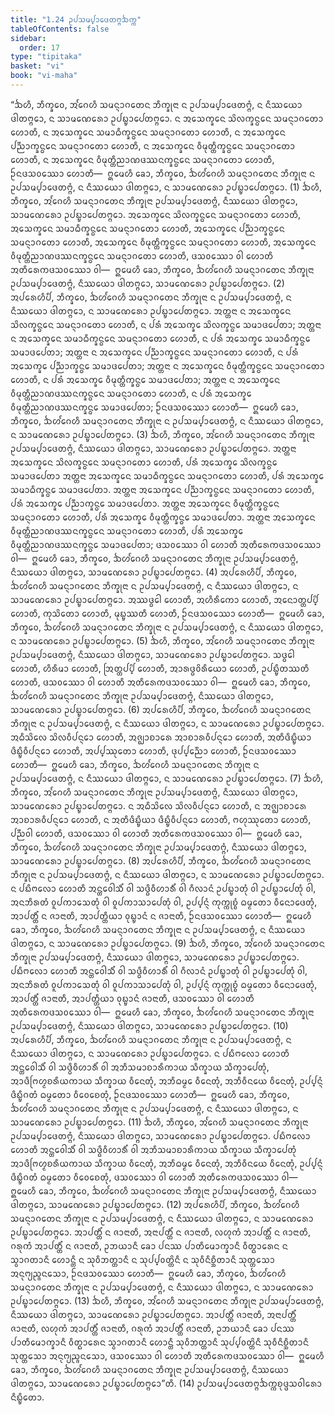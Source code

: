 ```yaml
---
title: "1.24 ᩏᨸᩈᨾ᩠ᨸᩣᨴᩮᨲᨻ᩠ᨻᨨᨠ᩠ᨠ"
tableOfContents: false
sidebar:
  order: 17
type: "tipitaka"
basket: "vi"
book: "vi-maha"
---
```



<DynamicBreadcrumb />

<Division number="85" book="vi-maha">

<Paragraph number="386" book="vi-maha">
“ᨨᩉᩥ, ᨽᩥᨠ᩠ᨡᩅᩮ, ᩋᩘᨣᩮᩉᩥ ᩈᨾᨶ᩠ᨶᩣᨣᨲᩮᨶ ᨽᩥᨠ᩠ᨡᩩᨶᩣ ᨶ ᩏᨸᩈᨾ᩠ᨸᩣᨴᩮᨲᨻ᩠ᨻᩴ, ᨶ ᨶᩥᩔᨿᩮᩣ ᨴᩤᨲᨻ᩠ᨻᩮᩣ, ᨶ ᩈᩣᨾᨱᩮᩁᩮᩣ ᩏᨸᨭ᩠ᨮᩣᨸᩮᨲᨻ᩠ᨻᩮᩣ. ᨶ ᩋᩈᩮᨠ᩠ᨡᩮᨶ ᩈᩦᩃᨠ᩠ᨡᨶ᩠ᨵᩮᨶ ᩈᨾᨶ᩠ᨶᩣᨣᨲᩮᩣ ᩉᩮᩣᨲᩥ, ᨶ ᩋᩈᩮᨠ᩠ᨡᩮᨶ ᩈᨾᩣᨵᩥᨠ᩠ᨡᨶ᩠ᨵᩮᨶ ᩈᨾᨶ᩠ᨶᩣᨣᨲᩮᩣ ᩉᩮᩣᨲᩥ, ᨶ ᩋᩈᩮᨠ᩠ᨡᩮᨶ ᨸᨬ᩠ᨬᩣᨠ᩠ᨡᨶ᩠ᨵᩮᨶ ᩈᨾᨶ᩠ᨶᩣᨣᨲᩮᩣ ᩉᩮᩣᨲᩥ, ᨶ ᩋᩈᩮᨠ᩠ᨡᩮᨶ ᩅᩥᨾᩩᨲ᩠ᨲᩥᨠ᩠ᨡᨶ᩠ᨵᩮᨶ ᩈᨾᨶ᩠ᨶᩣᨣᨲᩮᩣ ᩉᩮᩣᨲᩥ, ᨶ ᩋᩈᩮᨠ᩠ᨡᩮᨶ ᩅᩥᨾᩩᨲ᩠ᨲᩥᨬᩣᨱᨴᩔᨶᨠ᩠ᨡᨶ᩠ᨵᩮᨶ ᩈᨾᨶ᩠ᨶᩣᨣᨲᩮᩣ ᩉᩮᩣᨲᩥ, ᩐᨶᨴᩈᩅᩔᩮᩣ ᩉᩮᩣᨲᩥ—  ᩍᨾᩮᩉᩥ ᨡᩮᩣ, ᨽᩥᨠ᩠ᨡᩅᩮ, ᨨᩉᩘᨣᩮᩉᩥ ᩈᨾᨶ᩠ᨶᩣᨣᨲᩮᨶ ᨽᩥᨠ᩠ᨡᩩᨶᩣ ᨶ ᩏᨸᩈᨾ᩠ᨸᩣᨴᩮᨲᨻ᩠ᨻᩴ, ᨶ ᨶᩥᩔᨿᩮᩣ ᨴᩤᨲᨻ᩠ᨻᩮᩣ, ᨶ ᩈᩣᨾᨱᩮᩁᩮᩣ ᩏᨸᨭ᩠ᨮᩣᨸᩮᨲᨻ᩠ᨻᩮᩣ. (1)
</Paragraph>

<Paragraph number="387" book="vi-maha">
ᨨᩉᩥ, ᨽᩥᨠ᩠ᨡᩅᩮ, ᩋᩘᨣᩮᩉᩥ ᩈᨾᨶ᩠ᨶᩣᨣᨲᩮᨶ ᨽᩥᨠ᩠ᨡᩩᨶᩣ ᩏᨸᩈᨾ᩠ᨸᩣᨴᩮᨲᨻ᩠ᨻᩴ, ᨶᩥᩔᨿᩮᩣ ᨴᩤᨲᨻ᩠ᨻᩮᩣ, ᩈᩣᨾᨱᩮᩁᩮᩣ ᩏᨸᨭ᩠ᨮᩣᨸᩮᨲᨻ᩠ᨻᩮᩣ. ᩋᩈᩮᨠ᩠ᨡᩮᨶ ᩈᩦᩃᨠ᩠ᨡᨶ᩠ᨵᩮᨶ ᩈᨾᨶ᩠ᨶᩣᨣᨲᩮᩣ ᩉᩮᩣᨲᩥ, ᩋᩈᩮᨠ᩠ᨡᩮᨶ ᩈᨾᩣᨵᩥᨠ᩠ᨡᨶ᩠ᨵᩮᨶ ᩈᨾᨶ᩠ᨶᩣᨣᨲᩮᩣ ᩉᩮᩣᨲᩥ, ᩋᩈᩮᨠ᩠ᨡᩮᨶ ᨸᨬ᩠ᨬᩣᨠ᩠ᨡᨶ᩠ᨵᩮᨶ ᩈᨾᨶ᩠ᨶᩣᨣᨲᩮᩣ ᩉᩮᩣᨲᩥ, ᩋᩈᩮᨠ᩠ᨡᩮᨶ ᩅᩥᨾᩩᨲ᩠ᨲᩥᨠ᩠ᨡᨶ᩠ᨵᩮᨶ ᩈᨾᨶ᩠ᨶᩣᨣᨲᩮᩣ ᩉᩮᩣᨲᩥ, ᩋᩈᩮᨠ᩠ᨡᩮᨶ ᩅᩥᨾᩩᨲ᩠ᨲᩥᨬᩣᨱᨴᩔᨶᨠ᩠ᨡᨶ᩠ᨵᩮᨶ ᩈᨾᨶ᩠ᨶᩣᨣᨲᩮᩣ ᩉᩮᩣᨲᩥ, ᨴᩈᩅᩔᩮᩣ ᩅᩤ ᩉᩮᩣᨲᩥ ᩋᨲᩥᩁᩮᨠᨴᩈᩅᩔᩮᩣ ᩅᩤ—  ᩍᨾᩮᩉᩥ ᨡᩮᩣ, ᨽᩥᨠ᩠ᨡᩅᩮ, ᨨᩉᩘᨣᩮᩉᩥ ᩈᨾᨶ᩠ᨶᩣᨣᨲᩮᨶ ᨽᩥᨠ᩠ᨡᩩᨶᩣ ᩏᨸᩈᨾ᩠ᨸᩣᨴᩮᨲᨻ᩠ᨻᩴ, ᨶᩥᩔᨿᩮᩣ ᨴᩤᨲᨻ᩠ᨻᩮᩣ, ᩈᩣᨾᨱᩮᩁᩮᩣ ᩏᨸᨭ᩠ᨮᩣᨸᩮᨲᨻ᩠ᨻᩮᩣ. (2)
</Paragraph>

<Paragraph number="388" book="vi-maha">
ᩋᨸᩁᩮᩉᩥᨸᩥ, ᨽᩥᨠ᩠ᨡᩅᩮ, ᨨᩉᩘᨣᩮᩉᩥ ᩈᨾᨶ᩠ᨶᩣᨣᨲᩮᨶ ᨽᩥᨠ᩠ᨡᩩᨶᩣ ᨶ ᩏᨸᩈᨾ᩠ᨸᩣᨴᩮᨲᨻ᩠ᨻᩴ, ᨶ ᨶᩥᩔᨿᩮᩣ ᨴᩤᨲᨻ᩠ᨻᩮᩣ, ᨶ ᩈᩣᨾᨱᩮᩁᩮᩣ ᩏᨸᨭ᩠ᨮᩣᨸᩮᨲᨻ᩠ᨻᩮᩣ. ᩋᨲ᩠ᨲᨶᩣ ᨶ ᩋᩈᩮᨠ᩠ᨡᩮᨶ ᩈᩦᩃᨠ᩠ᨡᨶ᩠ᨵᩮᨶ ᩈᨾᨶ᩠ᨶᩣᨣᨲᩮᩣ ᩉᩮᩣᨲᩥ, ᨶ ᨸᩁᩴ ᩋᩈᩮᨠ᩠ᨡᩮ ᩈᩦᩃᨠ᩠ᨡᨶ᩠ᨵᩮ ᩈᨾᩣᨴᨸᩮᨲᩣ; ᩋᨲ᩠ᨲᨶᩣ ᨶ ᩋᩈᩮᨠ᩠ᨡᩮᨶ ᩈᨾᩣᨵᩥᨠ᩠ᨡᨶ᩠ᨵᩮᨶ ᩈᨾᨶ᩠ᨶᩣᨣᨲᩮᩣ ᩉᩮᩣᨲᩥ, ᨶ ᨸᩁᩴ ᩋᩈᩮᨠ᩠ᨡᩮ ᩈᨾᩣᨵᩥᨠ᩠ᨡᨶ᩠ᨵᩮ ᩈᨾᩣᨴᨸᩮᨲᩣ; ᩋᨲ᩠ᨲᨶᩣ ᨶ ᩋᩈᩮᨠ᩠ᨡᩮᨶ ᨸᨬ᩠ᨬᩣᨠ᩠ᨡᨶ᩠ᨵᩮᨶ ᩈᨾᨶ᩠ᨶᩣᨣᨲᩮᩣ ᩉᩮᩣᨲᩥ, ᨶ ᨸᩁᩴ ᩋᩈᩮᨠ᩠ᨡᩮ ᨸᨬ᩠ᨬᩣᨠ᩠ᨡᨶ᩠ᨵᩮ ᩈᨾᩣᨴᨸᩮᨲᩣ; ᩋᨲ᩠ᨲᨶᩣ ᨶ ᩋᩈᩮᨠ᩠ᨡᩮᨶ ᩅᩥᨾᩩᨲ᩠ᨲᩥᨠ᩠ᨡᨶ᩠ᨵᩮᨶ ᩈᨾᨶ᩠ᨶᩣᨣᨲᩮᩣ ᩉᩮᩣᨲᩥ, ᨶ ᨸᩁᩴ ᩋᩈᩮᨠ᩠ᨡᩮ ᩅᩥᨾᩩᨲ᩠ᨲᩥᨠ᩠ᨡᨶ᩠ᨵᩮ ᩈᨾᩣᨴᨸᩮᨲᩣ; ᩋᨲ᩠ᨲᨶᩣ ᨶ ᩋᩈᩮᨠ᩠ᨡᩮᨶ ᩅᩥᨾᩩᨲ᩠ᨲᩥᨬᩣᨱᨴᩔᨶᨠ᩠ᨡᨶ᩠ᨵᩮᨶ ᩈᨾᨶ᩠ᨶᩣᨣᨲᩮᩣ ᩉᩮᩣᨲᩥ, ᨶ ᨸᩁᩴ ᩋᩈᩮᨠ᩠ᨡᩮ ᩅᩥᨾᩩᨲ᩠ᨲᩥᨬᩣᨱᨴᩔᨶᨠ᩠ᨡᨶ᩠ᨵᩮ ᩈᨾᩣᨴᨸᩮᨲᩣ; ᩐᨶᨴᩈᩅᩔᩮᩣ ᩉᩮᩣᨲᩥ—  ᩍᨾᩮᩉᩥ ᨡᩮᩣ, ᨽᩥᨠ᩠ᨡᩅᩮ, ᨨᩉᩘᨣᩮᩉᩥ ᩈᨾᨶ᩠ᨶᩣᨣᨲᩮᨶ ᨽᩥᨠ᩠ᨡᩩᨶᩣ ᨶ ᩏᨸᩈᨾ᩠ᨸᩣᨴᩮᨲᨻ᩠ᨻᩴ, ᨶ ᨶᩥᩔᨿᩮᩣ ᨴᩤᨲᨻ᩠ᨻᩮᩣ, ᨶ ᩈᩣᨾᨱᩮᩁᩮᩣ ᩏᨸᨭ᩠ᨮᩣᨸᩮᨲᨻ᩠ᨻᩮᩣ. (3)
</Paragraph>

<Paragraph number="389" book="vi-maha">
ᨨᩉᩥ, ᨽᩥᨠ᩠ᨡᩅᩮ, ᩋᩘᨣᩮᩉᩥ ᩈᨾᨶ᩠ᨶᩣᨣᨲᩮᨶ ᨽᩥᨠ᩠ᨡᩩᨶᩣ ᩏᨸᩈᨾ᩠ᨸᩣᨴᩮᨲᨻ᩠ᨻᩴ, ᨶᩥᩔᨿᩮᩣ ᨴᩤᨲᨻ᩠ᨻᩮᩣ, ᩈᩣᨾᨱᩮᩁᩮᩣ ᩏᨸᨭ᩠ᨮᩣᨸᩮᨲᨻ᩠ᨻᩮᩣ. ᩋᨲ᩠ᨲᨶᩣ ᩋᩈᩮᨠ᩠ᨡᩮᨶ ᩈᩦᩃᨠ᩠ᨡᨶ᩠ᨵᩮᨶ ᩈᨾᨶ᩠ᨶᩣᨣᨲᩮᩣ ᩉᩮᩣᨲᩥ, ᨸᩁᩴ ᩋᩈᩮᨠ᩠ᨡᩮ ᩈᩦᩃᨠ᩠ᨡᨶ᩠ᨵᩮ ᩈᨾᩣᨴᨸᩮᨲᩣ ᩋᨲ᩠ᨲᨶᩣ ᩋᩈᩮᨠ᩠ᨡᩮᨶ ᩈᨾᩣᨵᩥᨠ᩠ᨡᨶ᩠ᨵᩮᨶ ᩈᨾᨶ᩠ᨶᩣᨣᨲᩮᩣ ᩉᩮᩣᨲᩥ, ᨸᩁᩴ ᩋᩈᩮᨠ᩠ᨡᩮ ᩈᨾᩣᨵᩥᨠ᩠ᨡᨶ᩠ᨵᩮ ᩈᨾᩣᨴᨸᩮᨲᩣ. ᩋᨲ᩠ᨲᨶᩣ ᩋᩈᩮᨠ᩠ᨡᩮᨶ ᨸᨬ᩠ᨬᩣᨠ᩠ᨡᨶ᩠ᨵᩮᨶ ᩈᨾᨶ᩠ᨶᩣᨣᨲᩮᩣ ᩉᩮᩣᨲᩥ, ᨸᩁᩴ ᩋᩈᩮᨠ᩠ᨡᩮ ᨸᨬ᩠ᨬᩣᨠ᩠ᨡᨶ᩠ᨵᩮ ᩈᨾᩣᨴᨸᩮᨲᩣ. ᩋᨲ᩠ᨲᨶᩣ ᩋᩈᩮᨠ᩠ᨡᩮᨶ ᩅᩥᨾᩩᨲ᩠ᨲᩥᨠ᩠ᨡᨶ᩠ᨵᩮᨶ ᩈᨾᨶ᩠ᨶᩣᨣᨲᩮᩣ ᩉᩮᩣᨲᩥ, ᨸᩁᩴ ᩋᩈᩮᨠ᩠ᨡᩮ ᩅᩥᨾᩩᨲ᩠ᨲᩥᨠ᩠ᨡᨶ᩠ᨵᩮ ᩈᨾᩣᨴᨸᩮᨲᩣ. ᩋᨲ᩠ᨲᨶᩣ ᩋᩈᩮᨠ᩠ᨡᩮᨶ ᩅᩥᨾᩩᨲ᩠ᨲᩥᨬᩣᨱᨴᩔᨶᨠ᩠ᨡᨶ᩠ᨵᩮᨶ ᩈᨾᨶ᩠ᨶᩣᨣᨲᩮᩣ ᩉᩮᩣᨲᩥ, ᨸᩁᩴ ᩋᩈᩮᨠ᩠ᨡᩮ ᩅᩥᨾᩩᨲ᩠ᨲᩥᨬᩣᨱᨴᩔᨶᨠ᩠ᨡᨶ᩠ᨵᩮ ᩈᨾᩣᨴᨸᩮᨲᩣ; ᨴᩈᩅᩔᩮᩣ ᩅᩤ ᩉᩮᩣᨲᩥ ᩋᨲᩥᩁᩮᨠᨴᩈᩅᩔᩮᩣ ᩅᩤ—  ᩍᨾᩮᩉᩥ ᨡᩮᩣ, ᨽᩥᨠ᩠ᨡᩅᩮ, ᨨᩉᩘᨣᩮᩉᩥ ᩈᨾᨶ᩠ᨶᩣᨣᨲᩮᨶ ᨽᩥᨠ᩠ᨡᩩᨶᩣ ᩏᨸᩈᨾ᩠ᨸᩣᨴᩮᨲᨻ᩠ᨻᩴ, ᨶᩥᩔᨿᩮᩣ ᨴᩤᨲᨻ᩠ᨻᩮᩣ, ᩈᩣᨾᨱᩮᩁᩮᩣ ᩏᨸᨭ᩠ᨮᩣᨸᩮᨲᨻ᩠ᨻᩮᩣ. (4)
</Paragraph>

<Paragraph number="390" book="vi-maha">
ᩋᨸᩁᩮᩉᩥᨸᩥ, ᨽᩥᨠ᩠ᨡᩅᩮ, ᨨᩉᩘᨣᩮᩉᩥ ᩈᨾᨶ᩠ᨶᩣᨣᨲᩮᨶ ᨽᩥᨠ᩠ᨡᩩᨶᩣ ᨶ ᩏᨸᩈᨾ᩠ᨸᩣᨴᩮᨲᨻ᩠ᨻᩴ, ᨶ ᨶᩥᩔᨿᩮᩣ ᨴᩤᨲᨻ᩠ᨻᩮᩣ, ᨶ ᩈᩣᨾᨱᩮᩁᩮᩣ ᩏᨸᨭ᩠ᨮᩣᨸᩮᨲᨻ᩠ᨻᩮᩣ. ᩋᩔᨴ᩠ᨵᩮᩤ ᩉᩮᩣᨲᩥ, ᩋᩉᩥᩁᩥᨠᩮᩣ ᩉᩮᩣᨲᩥ, ᩋᨶᩮᩣᨲ᩠ᨲᨸ᩠ᨸᩦ ᩉᩮᩣᨲᩥ, ᨠᩩᩈᩦᨲᩮᩣ ᩉᩮᩣᨲᩥ, ᨾᩩᨭ᩠ᨮᩔᨲᩥ ᩉᩮᩣᨲᩥ, ᩐᨶᨴᩈᩅᩔᩮᩣ ᩉᩮᩣᨲᩥ—  ᩍᨾᩮᩉᩥ ᨡᩮᩣ, ᨽᩥᨠ᩠ᨡᩅᩮ, ᨨᩉᩘᨣᩮᩉᩥ ᩈᨾᨶ᩠ᨶᩣᨣᨲᩮᨶ ᨽᩥᨠ᩠ᨡᩩᨶᩣ ᨶ ᩏᨸᩈᨾ᩠ᨸᩣᨴᩮᨲᨻ᩠ᨻᩴ, ᨶ ᨶᩥᩔᨿᩮᩣ ᨴᩤᨲᨻ᩠ᨻᩮᩣ, ᨶ ᩈᩣᨾᨱᩮᩁᩮᩣ ᩏᨸᨭ᩠ᨮᩣᨸᩮᨲᨻ᩠ᨻᩮᩣ. (5)
</Paragraph>

<Paragraph number="391" book="vi-maha">
ᨨᩉᩥ, ᨽᩥᨠ᩠ᨡᩅᩮ, ᩋᩘᨣᩮᩉᩥ ᩈᨾᨶ᩠ᨶᩣᨣᨲᩮᨶ ᨽᩥᨠ᩠ᨡᩩᨶᩣ ᩏᨸᩈᨾ᩠ᨸᩣᨴᩮᨲᨻ᩠ᨻᩴ, ᨶᩥᩔᨿᩮᩣ ᨴᩤᨲᨻ᩠ᨻᩮᩣ, ᩈᩣᨾᨱᩮᩁᩮᩣ ᩏᨸᨭ᩠ᨮᩣᨸᩮᨲᨻ᩠ᨻᩮᩣ. ᩈᨴ᩠ᨵᩮᩤ ᩉᩮᩣᨲᩥ, ᩉᩥᩁᩥᨾᩣ ᩉᩮᩣᨲᩥ, ᩒᨲ᩠ᨲᨸ᩠ᨸᩦ ᩉᩮᩣᨲᩥ, ᩋᩣᩁᨴ᩠ᨵᩅᩦᩁᩥᨿᩮᩣ ᩉᩮᩣᨲᩥ, ᩏᨸᨭ᩠ᨮᩥᨲᩔᨲᩥ ᩉᩮᩣᨲᩥ, ᨴᩈᩅᩔᩮᩣ ᩅᩤ ᩉᩮᩣᨲᩥ ᩋᨲᩥᩁᩮᨠᨴᩈᩅᩔᩮᩣ ᩅᩤ—  ᩍᨾᩮᩉᩥ ᨡᩮᩣ, ᨽᩥᨠ᩠ᨡᩅᩮ, ᨨᩉᩘᨣᩮᩉᩥ ᩈᨾᨶ᩠ᨶᩣᨣᨲᩮᨶ ᨽᩥᨠ᩠ᨡᩩᨶᩣ ᩏᨸᩈᨾ᩠ᨸᩣᨴᩮᨲᨻ᩠ᨻᩴ, ᨶᩥᩔᨿᩮᩣ ᨴᩤᨲᨻ᩠ᨻᩮᩣ, ᩈᩣᨾᨱᩮᩁᩮᩣ ᩏᨸᨭ᩠ᨮᩣᨸᩮᨲᨻ᩠ᨻᩮᩣ. (6)
</Paragraph>

<Paragraph number="392" book="vi-maha">
ᩋᨸᩁᩮᩉᩥᨸᩥ, ᨽᩥᨠ᩠ᨡᩅᩮ, ᨨᩉᩘᨣᩮᩉᩥ ᩈᨾᨶ᩠ᨶᩣᨣᨲᩮᨶ ᨽᩥᨠ᩠ᨡᩩᨶᩣ ᨶ ᩏᨸᩈᨾ᩠ᨸᩣᨴᩮᨲᨻ᩠ᨻᩴ, ᨶ ᨶᩥᩔᨿᩮᩣ ᨴᩤᨲᨻ᩠ᨻᩮᩣ, ᨶ ᩈᩣᨾᨱᩮᩁᩮᩣ ᩏᨸᨭ᩠ᨮᩣᨸᩮᨲᨻ᩠ᨻᩮᩣ. ᩋᨵᩥᩈᩦᩃᩮ ᩈᩦᩃᩅᩥᨸᨶ᩠ᨶᩮᩣ ᩉᩮᩣᨲᩥ, ᩋᨩ᩠ᨫᩣᨧᩣᩁᩮ ᩋᩣᨧᩣᩁᩅᩥᨸᨶ᩠ᨶᩮᩣ ᩉᩮᩣᨲᩥ, ᩋᨲᩥᨴᩥᨭ᩠ᨮᩥᨿᩣ ᨴᩥᨭ᩠ᨮᩥᩅᩥᨸᨶ᩠ᨶᩮᩣ ᩉᩮᩣᨲᩥ, ᩋᨸ᩠ᨸᩔᩩᨲᩮᩣ ᩉᩮᩣᨲᩥ, ᨴᩩᨸ᩠ᨸᨬ᩠ᨬᩮᩣ ᩉᩮᩣᨲᩥ, ᩐᨶᨴᩈᩅᩔᩮᩣ ᩉᩮᩣᨲᩥ—  ᩍᨾᩮᩉᩥ ᨡᩮᩣ, ᨽᩥᨠ᩠ᨡᩅᩮ, ᨨᩉᩘᨣᩮᩉᩥ ᩈᨾᨶ᩠ᨶᩣᨣᨲᩮᨶ ᨽᩥᨠ᩠ᨡᩩᨶᩣ ᨶ ᩏᨸᩈᨾ᩠ᨸᩣᨴᩮᨲᨻ᩠ᨻᩴ, ᨶ ᨶᩥᩔᨿᩮᩣ ᨴᩤᨲᨻ᩠ᨻᩮᩣ, ᨶ ᩈᩣᨾᨱᩮᩁᩮᩣ ᩏᨸᨭ᩠ᨮᩣᨸᩮᨲᨻ᩠ᨻᩮᩣ. (7)
</Paragraph>

<Paragraph number="393" book="vi-maha">
ᨨᩉᩥ, ᨽᩥᨠ᩠ᨡᩅᩮ, ᩋᩘᨣᩮᩉᩥ ᩈᨾᨶ᩠ᨶᩣᨣᨲᩮᨶ ᨽᩥᨠ᩠ᨡᩩᨶᩣ ᩏᨸᩈᨾ᩠ᨸᩣᨴᩮᨲᨻ᩠ᨻᩴ, ᨶᩥᩔᨿᩮᩣ ᨴᩤᨲᨻ᩠ᨻᩮᩣ, ᩈᩣᨾᨱᩮᩁᩮᩣ ᩏᨸᨭ᩠ᨮᩣᨸᩮᨲᨻ᩠ᨻᩮᩣ. ᨶ ᩋᨵᩥᩈᩦᩃᩮ ᩈᩦᩃᩅᩥᨸᨶ᩠ᨶᩮᩣ ᩉᩮᩣᨲᩥ, ᨶ ᩋᨩ᩠ᨫᩣᨧᩣᩁᩮ ᩋᩣᨧᩣᩁᩅᩥᨸᨶ᩠ᨶᩮᩣ ᩉᩮᩣᨲᩥ, ᨶ ᩋᨲᩥᨴᩥᨭ᩠ᨮᩥᨿᩣ ᨴᩥᨭ᩠ᨮᩥᩅᩥᨸᨶ᩠ᨶᩮᩣ ᩉᩮᩣᨲᩥ, ᨻᩉᩩᩔᩩᨲᩮᩣ ᩉᩮᩣᨲᩥ, ᨸᨬ᩠ᨬᩅᩤ ᩉᩮᩣᨲᩥ, ᨴᩈᩅᩔᩮᩣ ᩅᩤ ᩉᩮᩣᨲᩥ ᩋᨲᩥᩁᩮᨠᨴᩈᩅᩔᩮᩣ ᩅᩤ—  ᩍᨾᩮᩉᩥ ᨡᩮᩣ, ᨽᩥᨠ᩠ᨡᩅᩮ, ᨨᩉᩘᨣᩮᩉᩥ ᩈᨾᨶ᩠ᨶᩣᨣᨲᩮᨶ ᨽᩥᨠ᩠ᨡᩩᨶᩣ ᩏᨸᩈᨾ᩠ᨸᩣᨴᩮᨲᨻ᩠ᨻᩴ, ᨶᩥᩔᨿᩮᩣ ᨴᩤᨲᨻ᩠ᨻᩮᩣ, ᩈᩣᨾᨱᩮᩁᩮᩣ ᩏᨸᨭ᩠ᨮᩣᨸᩮᨲᨻ᩠ᨻᩮᩣ. (8)
</Paragraph>

<Paragraph number="394" book="vi-maha">
ᩋᨸᩁᩮᩉᩥᨸᩥ, ᨽᩥᨠ᩠ᨡᩅᩮ, ᨨᩉᩘᨣᩮᩉᩥ ᩈᨾᨶ᩠ᨶᩣᨣᨲᩮᨶ ᨽᩥᨠ᩠ᨡᩩᨶᩣ ᨶ ᩏᨸᩈᨾ᩠ᨸᩣᨴᩮᨲᨻ᩠ᨻᩴ, ᨶ ᨶᩥᩔᨿᩮᩣ ᨴᩤᨲᨻ᩠ᨻᩮᩣ, ᨶ ᩈᩣᨾᨱᩮᩁᩮᩣ ᩏᨸᨭ᩠ᨮᩣᨸᩮᨲᨻ᩠ᨻᩮᩣ. ᨶ ᨸᨭᩥᨻᩃᩮᩣ ᩉᩮᩣᨲᩥ ᩋᨶ᩠ᨲᩮᩅᩤᩈᩥᩴ ᩅᩤ ᩈᨴ᩠ᨵᩥᩅᩥᩉᩣᩁᩥᩴ ᩅᩤ ᨣᩥᩃᩣᨶᩴ ᩏᨸᨭ᩠ᨮᩣᨲᩩᩴ ᩅᩤ ᩏᨸᨭ᩠ᨮᩣᨸᩮᨲᩩᩴ ᩅᩤ, ᩋᨶᨽᩥᩁᨲᩴ ᩅᩪᨸᨠᩣᩈᩮᨲᩩᩴ ᩅᩤ ᩅᩪᨸᨠᩣᩈᩣᨸᩮᨲᩩᩴ ᩅᩤ, ᩏᨸ᩠ᨸᨶ᩠ᨶᩴ ᨠᩩᨠ᩠ᨠᩩᨧ᩠ᨧᩴ ᨵᨾ᩠ᨾᨲᩮᩣ ᩅᩥᨶᩮᩣᨴᩮᨲᩩᩴ, ᩋᩣᨸᨲ᩠ᨲᩥᩴ ᨶ ᨩᩣᨶᩣᨲᩥ, ᩋᩣᨸᨲ᩠ᨲᩥᨿᩣ ᩅᩩᨭ᩠ᨮᩣᨶᩴ ᨶ ᨩᩣᨶᩣᨲᩥ, ᩐᨶᨴᩈᩅᩔᩮᩣ ᩉᩮᩣᨲᩥ—  ᩍᨾᩮᩉᩥ ᨡᩮᩣ, ᨽᩥᨠ᩠ᨡᩅᩮ, ᨨᩉᩘᨣᩮᩉᩥ ᩈᨾᨶ᩠ᨶᩣᨣᨲᩮᨶ ᨽᩥᨠ᩠ᨡᩩᨶᩣ ᨶ ᩏᨸᩈᨾ᩠ᨸᩣᨴᩮᨲᨻ᩠ᨻᩴ, ᨶ ᨶᩥᩔᨿᩮᩣ ᨴᩤᨲᨻ᩠ᨻᩮᩣ, ᨶ ᩈᩣᨾᨱᩮᩁᩮᩣ ᩏᨸᨭ᩠ᨮᩣᨸᩮᨲᨻ᩠ᨻᩮᩣ. (9)
</Paragraph>

<Paragraph number="395" book="vi-maha">
ᨨᩉᩥ, ᨽᩥᨠ᩠ᨡᩅᩮ, ᩋᩘᨣᩮᩉᩥ ᩈᨾᨶ᩠ᨶᩣᨣᨲᩮᨶ ᨽᩥᨠ᩠ᨡᩩᨶᩣ ᩏᨸᩈᨾ᩠ᨸᩣᨴᩮᨲᨻ᩠ᨻᩴ, ᨶᩥᩔᨿᩮᩣ ᨴᩤᨲᨻ᩠ᨻᩮᩣ, ᩈᩣᨾᨱᩮᩁᩮᩣ ᩏᨸᨭ᩠ᨮᩣᨸᩮᨲᨻ᩠ᨻᩮᩣ. ᨸᨭᩥᨻᩃᩮᩣ ᩉᩮᩣᨲᩥ ᩋᨶ᩠ᨲᩮᩅᩤᩈᩥᩴ ᩅᩤ ᩈᨴ᩠ᨵᩥᩅᩥᩉᩣᩁᩥᩴ ᩅᩤ ᨣᩥᩃᩣᨶᩴ ᩏᨸᨭ᩠ᨮᩣᨲᩩᩴ ᩅᩤ ᩏᨸᨭ᩠ᨮᩣᨸᩮᨲᩩᩴ ᩅᩤ, ᩋᨶᨽᩥᩁᨲᩴ ᩅᩪᨸᨠᩣᩈᩮᨲᩩᩴ ᩅᩤ ᩅᩪᨸᨠᩣᩈᩣᨸᩮᨲᩩᩴ ᩅᩤ, ᩏᨸ᩠ᨸᨶ᩠ᨶᩴ ᨠᩩᨠ᩠ᨠᩩᨧ᩠ᨧᩴ ᨵᨾ᩠ᨾᨲᩮᩣ ᩅᩥᨶᩮᩣᨴᩮᨲᩩᩴ, ᩋᩣᨸᨲ᩠ᨲᩥᩴ ᨩᩣᨶᩣᨲᩥ, ᩋᩣᨸᨲ᩠ᨲᩥᨿᩣ ᩅᩩᨭ᩠ᨮᩣᨶᩴ ᨩᩣᨶᩣᨲᩥ, ᨴᩈᩅᩔᩮᩣ ᩅᩤ ᩉᩮᩣᨲᩥ ᩋᨲᩥᩁᩮᨠᨴᩈᩅᩔᩮᩣ ᩅᩤ—  ᩍᨾᩮᩉᩥ ᨡᩮᩣ, ᨽᩥᨠ᩠ᨡᩅᩮ, ᨨᩉᩘᨣᩮᩉᩥ ᩈᨾᨶ᩠ᨶᩣᨣᨲᩮᨶ ᨽᩥᨠ᩠ᨡᩩᨶᩣ ᩏᨸᩈᨾ᩠ᨸᩣᨴᩮᨲᨻ᩠ᨻᩴ, ᨶᩥᩔᨿᩮᩣ ᨴᩤᨲᨻ᩠ᨻᩮᩣ, ᩈᩣᨾᨱᩮᩁᩮᩣ ᩏᨸᨭ᩠ᨮᩣᨸᩮᨲᨻ᩠ᨻᩮᩣ. (10)
</Paragraph>

<Paragraph number="396" book="vi-maha">
ᩋᨸᩁᩮᩉᩥᨸᩥ, ᨽᩥᨠ᩠ᨡᩅᩮ, ᨨᩉᩘᨣᩮᩉᩥ ᩈᨾᨶ᩠ᨶᩣᨣᨲᩮᨶ ᨽᩥᨠ᩠ᨡᩩᨶᩣ ᨶ ᩏᨸᩈᨾ᩠ᨸᩣᨴᩮᨲᨻ᩠ᨻᩴ, ᨶ ᨶᩥᩔᨿᩮᩣ ᨴᩤᨲᨻ᩠ᨻᩮᩣ, ᨶ ᩈᩣᨾᨱᩮᩁᩮᩣ ᩏᨸᨭ᩠ᨮᩣᨸᩮᨲᨻ᩠ᨻᩮᩣ. ᨶ ᨸᨭᩥᨻᩃᩮᩣ ᩉᩮᩣᨲᩥ ᩋᨶ᩠ᨲᩮᩅᩤᩈᩥᩴ ᩅᩤ ᩈᨴ᩠ᨵᩥᩅᩥᩉᩣᩁᩥᩴ ᩅᩤ ᩋᨽᩥᩈᨾᩣᨧᩣᩁᩥᨠᩣᨿ ᩈᩥᨠ᩠ᨡᩣᨿ ᩈᩥᨠ᩠ᨡᩣᨸᩮᨲᩩᩴ, ᩋᩣᨴᩥᨻᩕᩉ᩠ᨾᨧᩁᩥᨿᨠᩣᨿ ᩈᩥᨠ᩠ᨡᩣᨿ ᩅᩥᨶᩮᨲᩩᩴ, ᩋᨽᩥᨵᨾ᩠ᨾᩮ ᩅᩥᨶᩮᨲᩩᩴ, ᩋᨽᩥᩅᩥᨶᨿᩮ ᩅᩥᨶᩮᨲᩩᩴ, ᩏᨸ᩠ᨸᨶ᩠ᨶᩴ ᨴᩥᨭ᩠ᨮᩥᨣᨲᩴ ᨵᨾ᩠ᨾᨲᩮᩣ ᩅᩥᩅᩮᨧᩮᨲᩩᩴ, ᩐᨶᨴᩈᩅᩔᩮᩣ ᩉᩮᩣᨲᩥ—  ᩍᨾᩮᩉᩥ ᨡᩮᩣ, ᨽᩥᨠ᩠ᨡᩅᩮ, ᨨᩉᩘᨣᩮᩉᩥ ᩈᨾᨶ᩠ᨶᩣᨣᨲᩮᨶ ᨽᩥᨠ᩠ᨡᩩᨶᩣ ᨶ ᩏᨸᩈᨾ᩠ᨸᩣᨴᩮᨲᨻ᩠ᨻᩴ, ᨶ ᨶᩥᩔᨿᩮᩣ ᨴᩤᨲᨻ᩠ᨻᩮᩣ, ᨶ ᩈᩣᨾᨱᩮᩁᩮᩣ ᩏᨸᨭ᩠ᨮᩣᨸᩮᨲᨻ᩠ᨻᩮᩣ. (11)
</Paragraph>

<Paragraph number="397" book="vi-maha">
ᨨᩉᩥ, ᨽᩥᨠ᩠ᨡᩅᩮ, ᩋᩘᨣᩮᩉᩥ ᩈᨾᨶ᩠ᨶᩣᨣᨲᩮᨶ ᨽᩥᨠ᩠ᨡᩩᨶᩣ ᩏᨸᩈᨾ᩠ᨸᩣᨴᩮᨲᨻ᩠ᨻᩴ, ᨶᩥᩔᨿᩮᩣ ᨴᩤᨲᨻ᩠ᨻᩮᩣ, ᩈᩣᨾᨱᩮᩁᩮᩣ ᩏᨸᨭ᩠ᨮᩣᨸᩮᨲᨻ᩠ᨻᩮᩣ. ᨸᨭᩥᨻᩃᩮᩣ ᩉᩮᩣᨲᩥ ᩋᨶ᩠ᨲᩮᩅᩤᩈᩥᩴ ᩅᩤ ᩈᨴ᩠ᨵᩥᩅᩥᩉᩣᩁᩥᩴ ᩅᩤ ᩋᨽᩥᩈᨾᩣᨧᩣᩁᩥᨠᩣᨿ ᩈᩥᨠ᩠ᨡᩣᨿ ᩈᩥᨠ᩠ᨡᩣᨸᩮᨲᩩᩴ ᩋᩣᨴᩥᨻᩕᩉ᩠ᨾᨧᩁᩥᨿᨠᩣᨿ ᩈᩥᨠ᩠ᨡᩣᨿ ᩅᩥᨶᩮᨲᩩᩴ, ᩋᨽᩥᨵᨾ᩠ᨾᩮ ᩅᩥᨶᩮᨲᩩᩴ, ᩋᨽᩥᩅᩥᨶᨿᩮ ᩅᩥᨶᩮᨲᩩᩴ, ᩏᨸ᩠ᨸᨶ᩠ᨶᩴ ᨴᩥᨭ᩠ᨮᩥᨣᨲᩴ ᨵᨾ᩠ᨾᨲᩮᩣ ᩅᩥᩅᩮᨧᩮᨲᩩᩴ, ᨴᩈᩅᩔᩮᩣ ᩅᩤ ᩉᩮᩣᨲᩥ ᩋᨲᩥᩁᩮᨠᨴᩈᩅᩔᩮᩣ ᩅᩤ—  ᩍᨾᩮᩉᩥ ᨡᩮᩣ, ᨽᩥᨠ᩠ᨡᩅᩮ, ᨨᩉᩘᨣᩮᩉᩥ ᩈᨾᨶ᩠ᨶᩣᨣᨲᩮᨶ ᨽᩥᨠ᩠ᨡᩩᨶᩣ ᩏᨸᩈᨾ᩠ᨸᩣᨴᩮᨲᨻ᩠ᨻᩴ, ᨶᩥᩔᨿᩮᩣ ᨴᩤᨲᨻ᩠ᨻᩮᩣ, ᩈᩣᨾᨱᩮᩁᩮᩣ ᩏᨸᨭ᩠ᨮᩣᨸᩮᨲᨻ᩠ᨻᩮᩣ. (12)
</Paragraph>

<Paragraph number="398" book="vi-maha">
ᩋᨸᩁᩮᩉᩥᨸᩥ, ᨽᩥᨠ᩠ᨡᩅᩮ, ᨨᩉᩘᨣᩮᩉᩥ ᩈᨾᨶ᩠ᨶᩣᨣᨲᩮᨶ ᨽᩥᨠ᩠ᨡᩩᨶᩣ ᨶ ᩏᨸᩈᨾ᩠ᨸᩣᨴᩮᨲᨻ᩠ᨻᩴ, ᨶ ᨶᩥᩔᨿᩮᩣ ᨴᩤᨲᨻ᩠ᨻᩮᩣ, ᨶ ᩈᩣᨾᨱᩮᩁᩮᩣ ᩏᨸᨭ᩠ᨮᩣᨸᩮᨲᨻ᩠ᨻᩮᩣ. ᩋᩣᨸᨲ᩠ᨲᩥᩴ ᨶ ᨩᩣᨶᩣᨲᩥ, ᩋᨶᩣᨸᨲ᩠ᨲᩥᩴ ᨶ ᨩᩣᨶᩣᨲᩥ, ᩃᩉᩩᨠᩴ ᩋᩣᨸᨲ᩠ᨲᩥᩴ ᨶ ᨩᩣᨶᩣᨲᩥ, ᨣᩁᩩᨠᩴ ᩋᩣᨸᨲ᩠ᨲᩥᩴ ᨶ ᨩᩣᨶᩣᨲᩥ, ᩏᨽᨿᩣᨶᩥ ᨡᩮᩣ ᨸᨶᩔ ᨸᩣᨲᩥᨾᩮᩣᨠ᩠ᨡᩣᨶᩥ ᩅᩥᨲ᩠ᨳᩣᩁᩮᨶ ᨶ ᩈ᩠ᩅᩣᨣᨲᩣᨶᩥ ᩉᩮᩣᨶ᩠ᨲᩥ ᨶ ᩈᩩᩅᩥᨽᨲ᩠ᨲᩣᨶᩥ ᨶ ᩈᩩᨸ᩠ᨸᩅᨲ᩠ᨲᩦᨶᩥ ᨶ ᩈᩩᩅᩥᨶᩥᨧ᩠ᨨᩥᨲᩣᨶᩥ ᩈᩩᨲ᩠ᨲᩈᩮᩣ ᩋᨶᩩᨻ᩠ᨿᨬ᩠ᨩᨶᩈᩮᩣ, ᩐᨶᨴᩈᩅᩔᩮᩣ ᩉᩮᩣᨲᩥ—  ᩍᨾᩮᩉᩥ ᨡᩮᩣ, ᨽᩥᨠ᩠ᨡᩅᩮ, ᨨᩉᩘᨣᩮᩉᩥ ᩈᨾᨶ᩠ᨶᩣᨣᨲᩮᨶ ᨽᩥᨠ᩠ᨡᩩᨶᩣ ᨶ ᩏᨸᩈᨾ᩠ᨸᩣᨴᩮᨲᨻ᩠ᨻᩴ, ᨶ ᨶᩥᩔᨿᩮᩣ ᨴᩤᨲᨻ᩠ᨻᩮᩣ, ᨶ ᩈᩣᨾᨱᩮᩁᩮᩣ ᩏᨸᨭ᩠ᨮᩣᨸᩮᨲᨻ᩠ᨻᩮᩣ. (13)
</Paragraph>

<Paragraph number="399" book="vi-maha">
ᨨᩉᩥ, ᨽᩥᨠ᩠ᨡᩅᩮ, ᩋᩘᨣᩮᩉᩥ ᩈᨾᨶ᩠ᨶᩣᨣᨲᩮᨶ ᨽᩥᨠ᩠ᨡᩩᨶᩣ ᩏᨸᩈᨾ᩠ᨸᩣᨴᩮᨲᨻ᩠ᨻᩴ, ᨶᩥᩔᨿᩮᩣ ᨴᩤᨲᨻ᩠ᨻᩮᩣ, ᩈᩣᨾᨱᩮᩁᩮᩣ ᩏᨸᨭ᩠ᨮᩣᨸᩮᨲᨻ᩠ᨻᩮᩣ. ᩋᩣᨸᨲ᩠ᨲᩥᩴ ᨩᩣᨶᩣᨲᩥ, ᩋᨶᩣᨸᨲ᩠ᨲᩥᩴ ᨩᩣᨶᩣᨲᩥ, ᩃᩉᩩᨠᩴ ᩋᩣᨸᨲ᩠ᨲᩥᩴ ᨩᩣᨶᩣᨲᩥ, ᨣᩁᩩᨠᩴ ᩋᩣᨸᨲ᩠ᨲᩥᩴ ᨩᩣᨶᩣᨲᩥ, ᩏᨽᨿᩣᨶᩥ ᨡᩮᩣ ᨸᨶᩔ ᨸᩣᨲᩥᨾᩮᩣᨠ᩠ᨡᩣᨶᩥ ᩅᩥᨲ᩠ᨳᩣᩁᩮᨶ ᩈ᩠ᩅᩣᨣᨲᩣᨶᩥ ᩉᩮᩣᨶ᩠ᨲᩥ ᩈᩩᩅᩥᨽᨲ᩠ᨲᩣᨶᩥ ᩈᩩᨸ᩠ᨸᩅᨲ᩠ᨲᩦᨶᩥ ᩈᩩᩅᩥᨶᩥᨧ᩠ᨨᩥᨲᩣᨶᩥ ᩈᩩᨲ᩠ᨲᩈᩮᩣ ᩋᨶᩩᨻ᩠ᨿᨬ᩠ᨩᨶᩈᩮᩣ, ᨴᩈᩅᩔᩮᩣ ᩅᩤ ᩉᩮᩣᨲᩥ ᩋᨲᩥᩁᩮᨠᨴᩈᩅᩔᩮᩣ ᩅᩤ—  ᩍᨾᩮᩉᩥ ᨡᩮᩣ, ᨽᩥᨠ᩠ᨡᩅᩮ, ᨨᩉᩘᨣᩮᩉᩥ ᩈᨾᨶ᩠ᨶᩣᨣᨲᩮᨶ ᨽᩥᨠ᩠ᨡᩩᨶᩣ ᩏᨸᩈᨾ᩠ᨸᩣᨴᩮᨲᨻ᩠ᨻᩴ, ᨶᩥᩔᨿᩮᩣ ᨴᩤᨲᨻ᩠ᨻᩮᩣ, ᩈᩣᨾᨱᩮᩁᩮᩣ ᩏᨸᨭ᩠ᨮᩣᨸᩮᨲᨻ᩠ᨻᩮᩣ”ᨲᩥ. (14)

</Paragraph>
</Division>

<Paragraph number="400" type="center" book="vi-maha">
ᩏᨸᩈᨾ᩠ᨸᩣᨴᩮᨲᨻ᩠ᨻᨨᨠ᩠ᨠᨧᩩᨴ᩠ᨴᩈᩅᩤᩁᩮᩣ ᨶᩥᨭ᩠ᨮᩥᨲᩮᩣ.
</Paragraph>
